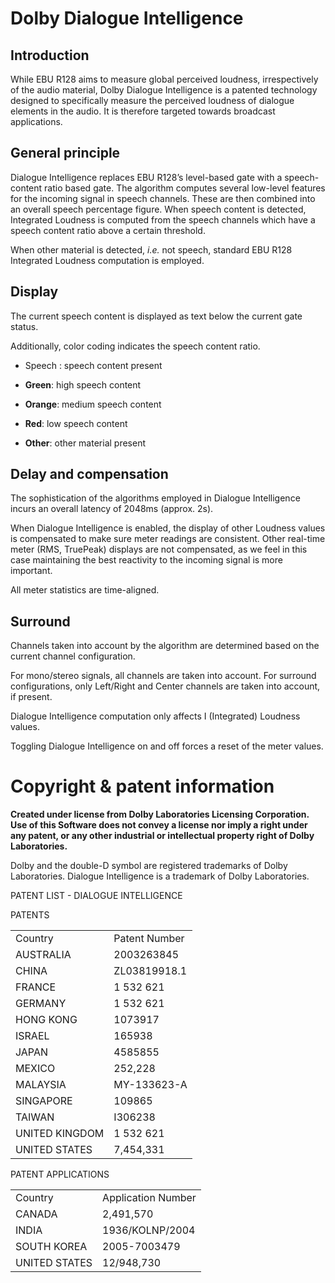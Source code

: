 
# Dolby Dialogue Intelligence

## Introduction
While EBU R128 aims to measure global perceived loudness, irrespectively of the audio material, Dolby Dialogue Intelligence is a patented technology designed to specifically measure the perceived loudness of dialogue elements in the audio. 
It is therefore targeted towards broadcast applications.


## General principle
Dialogue Intelligence replaces EBU R128's level-based gate with a speech-content ratio based gate. 
The algorithm computes several low-level features for the incoming signal in speech channels. 
These are then combined into an overall speech percentage figure. When speech content is detected, Integrated Loudness is computed from the speech channels which have a speech content ratio above a certain threshold.

When other material is detected, <i>i.e.</i> not speech, standard EBU R128 Integrated Loudness computation is employed.


## Display
The current speech content is displayed as text below the current gate
status.

Additionally, color coding indicates the speech content ratio.

* Speech : speech content present

* <color value="00FF00"><b>Green</b></color>: high speech content

* <color value="00A2FF"><b>Orange</b></color>: medium speech content

* <color value="4F4FF0"><b>Red</b></color>: low speech content

* <color value="FF8000"><b><link type="document" target="Other">Other</link></b></color>: other material present


## Delay and compensation
The sophistication of the algorithms employed in Dialogue Intelligence incurs an overall latency of 2048ms (approx. 2s).

When Dialogue Intelligence is enabled, the display of other Loudness values is compensated to make sure meter readings are consistent. 
Other real-time meter (RMS, TruePeak) displays are not compensated, as we feel in this case maintaining the best reactivity to the incoming signal is more important.

All meter statistics are time-aligned.

## Surround

Channels taken into account by the algorithm are determined based on the current channel configuration.

For mono/stereo signals, all channels are taken into account. For surround configurations, only Left/Right and Center channels are taken into account, if present.

:::{.callout-note}
Dialogue Intelligence computation only affects I (Integrated) Loudness  values. 

Toggling Dialogue Intelligence on and off forces a reset of the meter values.
:::

# Copyright & patent information
**Created under license from Dolby Laboratories Licensing Corporation. Use of this Software does not convey a license nor imply a right under any patent, or any other industrial or intellectual property right of Dolby Laboratories.**

Dolby and the double-D symbol are registered trademarks of Dolby Laboratories. 
Dialogue Intelligence is a trademark of Dolby Laboratories.

PATENT LIST - DIALOGUE INTELLIGENCE

PATENTS

<table>
<tr>
<td>Country</td>
<td>Patent Number</td>
</tr>
<tr>
<td>AUSTRALIA</td>
<td>2003263845</td>
</tr>
<tr>
<td>CHINA</td>
<td>ZL03819918.1</td>
</tr>
<tr>
<td>FRANCE</td>
<td>1 532 621</td>
</tr>
<tr>
<td>GERMANY</td>
<td>1 532 621</td>
</tr>
<tr>
<td>HONG KONG</td>
<td>1073917</td>
</tr>
<tr>
<td>ISRAEL</td>
<td>165938</td>
</tr>
<tr>
<td>JAPAN</td>
<td>4585855</td>
</tr>
<tr>
<td>MEXICO</td>
<td>252,228</td>
</tr>
<tr>
<td>MALAYSIA</td>
<td>MY-133623-A</td>
</tr>
<tr>
<td>SINGAPORE</td>
<td>109865</td>
</tr>
<tr>
<td>TAIWAN</td>
<td>I306238</td>
</tr>
<tr>
<td>UNITED KINGDOM</td>
<td>1 532 621</td>
</tr>
<tr>
<td>UNITED STATES</td>
<td>7,454,331</td>
</tr>
</table>



PATENT APPLICATIONS

<table>
<tr>
<td>Country</td>
<td>Application Number</td>
</tr>
<tr>
<td>CANADA</td>
<td>2,491,570</td>
</tr>
<tr>
<td>INDIA</td>
<td>1936/KOLNP/2004</td>
</tr>
<tr>
<td>SOUTH KOREA</td>
<td>2005-7003479</td>
</tr>
<tr>
<td>UNITED STATES</td>
<td>12/948,730</td>
</tr>
</table>
